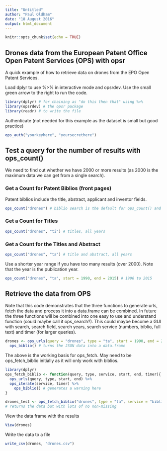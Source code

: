 ```yaml
---
title: "Untitled"
author: "Paul Oldham"
date: "18 August 2016"
output: html_document
---
```


```r
knitr::opts_chunk$set(echo = TRUE)
```


## Drones data from the European Patent Office Open Patent Services (OPS) with opsr

A quick example of how to retrieve data on drones from the EPO Open Patent Services. 

Load dplyr to use %>% in interactive mode and opsrdev. Use the small green arrow to the right to run the code. 

```r
library(dplyr) # for chaining as "do this then that" using %>% 
library(opsrdev) # the opsr package
library(readr) # to write the file
```

Authenticate (not needed for this example as the dataset is small but good practice)
```r
ops_auth("yourkeyhere", "yoursecrethere")
```

## Test a query for the number of results with ops_count()

We need to find out whether we have 2000 or more results (as 2000 is the maximum data we can get from a single search).

### Get a Count for Patent Biblios (front pages)

Patent biblios include the title, abstract, applicant and inventor fields. 

```r
ops_count("drones") # biblio search is the default for ops_count() and "biblio" does not need to be specified.
```

### Get a Count for Titles

```r
ops_count("drones", "ti") # titles, all years
```

### Get a Count for the Titles and Abstract

```r
ops_count("drones", "ta") # title and abstract, all years
```

Use a shorter year range if you have too many results (over 2000). Note that the year is the publication year. 

```r
ops_count("drones", "ta", start = 1990, end = 2015) # 1990 to 2015
```

## Retrieve the data from OPS

Note that this code demonstrates that the three functions to generate urls, fetch the data and process it into a data.frame can be combined. In future the three functions will be combined into one easy to use and understand function (could maybe call it ops_search?). This could maybe become a GUI with search, search field, search years, search service (numbers, biblio, full text) and timer (for larger queries).

```r
drones <- ops_urls(query = "drones", type = "ta", start = 1990, end = 2015) %>% ops_iterate(., service = "biblio", timer = 10) %>% # fetches the data
  ops_biblio() # turns the JSON data into a data.frame
```

The above is the working basis for ops_fetch. May need to be ops_fetch_biblio initially as it will only work with biblios. 

```r
library(dplyr)
ops_fetch_biblio <- function(query, type, service, start, end, timer){
  ops_urls(query, type, start, end) %>% 
  ops_iterate(service, timer) %>% 
    ops_biblio() # generates a warning here
}
```

```r
drones_test <- ops_fetch_biblio("drones", type = "ta", service = "biblio", start = 1990, end = 2015, timer = 10)
# returns the data but with lots of no non-missing
```


View the data frame with the results

```r
View(drones)
```

Write the data to a file

```r
write_csv(drones, "drones.csv")
```